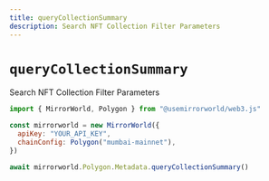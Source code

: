 ```yaml
---
title: queryCollectionSummary
description: Search NFT Collection Filter Parameters
---
```


# `queryCollectionSummary`

Search NFT Collection Filter Parameters

```js
import { MirrorWorld, Polygon } from "@usemirrorworld/web3.js"

const mirrorworld = new MirrorWorld({
  apiKey: "YOUR_API_KEY",
  chainConfig: Polygon("mumbai-mainnet"),
})

await mirrorworld.Polygon.Metadata.queryCollectionSummary()
```
